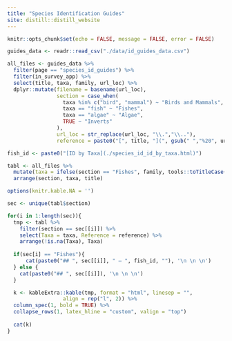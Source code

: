 ```yaml
---
title: "Species Identification Guides"
site: distill::distill_website
---
```


```r
knitr::opts_chunk$set(echo = FALSE, message = FALSE, error = FALSE)
```


```r
guides_data <- readr::read_csv("./data/id_guides_data.csv")

all_files <- guides_data %>%
  filter(page == "species_id_guides") %>%
  filter(in_survey_app) %>%
  select(title, taxa, family, url_loc) %>%
  dplyr::mutate(filename = basename(url_loc),
                section = case_when(
                  taxa %in% c("bird", "mammal") ~ "Birds and Mammals",
                  taxa == "fish" ~ "Fishes",
                  taxa == "algae" ~ "Algae",
                  TRUE ~ "Inverts"
                ),
                url_loc = str_replace(url_loc, "\\.","\\.."),
                reference = paste0("[", title, "](", gsub(" ","%20", url_loc), ")"))
```


```r
fish_id <- paste0("[ID by Taxa](./species_id_id_by_taxa.html)")

tabl <- all_files %>%
  mutate(taxa = ifelse(section == "Fishes", family, tools::toTitleCase(taxa))) %>%
  arrange(section, taxa, title)

options(knitr.kable.NA = '')

sec <- unique(tabl$section)

for(i in 1:length(sec)){
  tmp <- tabl %>%
    filter(section == sec[[i]]) %>%
    select(Taxa = taxa, Reference = reference) %>%
    arrange(!is.na(Taxa), Taxa)
  
  if(sec[i] == "Fishes"){
      cat(paste0("## ", sec[[i]], " — ", fish_id, ""), '\n \n \n')
  } else {
    cat(paste0("## ", sec[[i]]), '\n \n \n')
  }

  k <- kableExtra::kable(tmp, format = "html", linesep = "",
                  align = rep("l", 2)) %>%
  column_spec(1, bold = TRUE) %>%
  collapse_rows(1, latex_hline = "custom", valign = "top") 
  
  cat(k)
}

```

